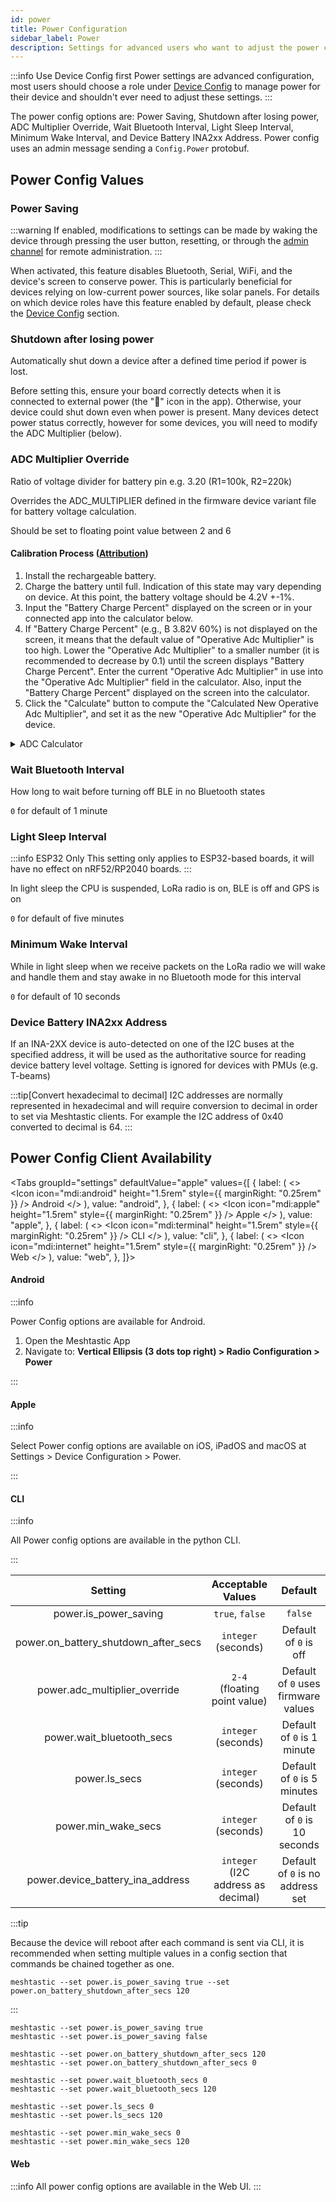 ```yaml
---
id: power
title: Power Configuration
sidebar_label: Power
description: Settings for advanced users who want to adjust the power configuration on their Meshtastic device.
---
```



:::info Use Device Config first
Power settings are advanced configuration, most users should choose a role under [Device Config](/docs/configuration/radio/device) to manage power for their device and shouldn't ever need to adjust these settings.
:::

The power config options are: Power Saving, Shutdown after losing power, ADC Multiplier Override, Wait Bluetooth Interval, Light Sleep Interval, Minimum Wake Interval, and Device Battery INA2xx Address. Power config uses an admin message sending a `Config.Power` protobuf.

## Power Config Values

### Power Saving

:::warning
If enabled, modifications to settings can be made by waking the device through pressing the user button, resetting, or through the [admin channel](/docs/configuration/remote-admin/) for remote administration.
:::

When activated, this feature disables Bluetooth, Serial, WiFi, and the device's screen to conserve power. This is particularly beneficial for devices relying on low-current power sources, like solar panels. For details on which device roles have this feature enabled by default, please check the [Device Config](/docs/configuration/radio/device) section.

### Shutdown after losing power

Automatically shut down a device after a defined time period if power is lost.

Before setting this, ensure your board correctly detects when it is connected to external power (the "🔌" icon in the app). Otherwise, your device could shut down even when power is present.
Many devices detect power status correctly, however for some devices, you will need to modify the ADC Multiplier (below).

### ADC Multiplier Override

Ratio of voltage divider for battery pin e.g. 3.20 (R1=100k, R2=220k)

Overrides the ADC_MULTIPLIER defined in the firmware device variant file for battery voltage calculation.

Should be set to floating point value between 2 and 6

#### Calibration Process ([Attribution](https://wiki.uniteng.com/en/meshtastic/nano-g1-explorer#calibration-process))

1. Install the rechargeable battery.
2. Charge the battery until full. Indication of this state may vary depending on device. At this point, the battery voltage should be 4.2V +-1%.
3. Input the "Battery Charge Percent" displayed on the screen or in your connected app into the calculator below.
4. If "Battery Charge Percent" (e.g., B 3.82V 60%) is not displayed on the screen, it means that the default value of "Operative Adc Multiplier" is too high. Lower the "Operative Adc Multiplier" to a smaller number (it is recommended to decrease by 0.1) until the screen displays "Battery Charge Percent". Enter the current "Operative Adc Multiplier" in use into the "Operative Adc Multiplier" field in the calculator. Also, input the "Battery Charge Percent" displayed on the screen into the calculator.
5. Click the "Calculate" button to compute the "Calculated New Operative Adc Multiplier", and set it as the new "Operative Adc Multiplier" for the device.

<div class="no-print">
  <details>
    <summary>ADC Calculator</summary>
    <div>
      <Admonition type="info">
        <p>This calibration method only maps 4.2V to Battery Charge Percent 100%, and does not address the potential non-linearities of the ADC.</p>
      </Admonition>
      <table>
        <tr>
          <td> Battery Charge Percent: </td>
          <td>
            <input type="text" id="batteryChargePercent" defaultValue="65" />
          </td>
        </tr>
        <tr>
          <td>Current Adc Multiplier: </td>
          <td>
            <input type="text" id="operativeAdcMultiplier" defaultValue="2" />
          </td>
        </tr>
        <tr>
          <td>Calculated New Operative Adc Multiplier: </td>
          <td>
            <input
              type="text"
              id="newOperativeAdcMultiplier"
              value="2"
              disabled="disabled"
            />
          </td>
        </tr>
        <tr>
          <td></td>
          <td>
            <button
              className="button button--outline  button--lg cta--button"
              onClick={calculateADC}
            >
              Calculate
            </button>
          </td>
        </tr>
      </table>
      Default values for ADC Multipliers are:

      |  Device   | Default ADC Multiplier |
      | :-------: | :--------------------: |
      | chatter2 | 5.0 |
      | diy | 1.85 |
      | esp32-s3-pico | 3.1 |
      | heltec_v1 & heltec_v2 | 3.2 |
      | heltec_v3 & heltec_wsl_v3 | 4.9 |
      | heltec_wireless_paper | 2 |
      | heltec_wireless_tracker 1.0/1.1 | 4.9 |
      | lora_isp4520 | 1.436 |
      | m5stack_coreink | 5 |
      | nano-g1-explorer | 2 |
      | nano-g2-ultra | 2 |
      | picomputer-s3 | 3.1 |
      | rak4631 | 1.73 |
      | rpipico | 3.1 |
      | rpipicow | 3.1 |
      | station-g1 | 6.45 |
      | station-g2 | 4 |
      | tlora_v2_1_16 | 2 |
      | tlora_v2_1_18 | 2.11 |
      | tlora_t3s3_v1 | 2.11 |
      | t-deck | 2.11 |
      | t-echo | 2 |

    </div>

  </details>
</div>

### Wait Bluetooth Interval

How long to wait before turning off BLE in no Bluetooth states

`0` for default of 1 minute

### Light Sleep Interval

:::info ESP32 Only
This setting only applies to ESP32-based boards, it will have no effect on nRF52/RP2040 boards.
:::

In light sleep the CPU is suspended, LoRa radio is on, BLE is off and GPS is on

`0` for default of five minutes

### Minimum Wake Interval

While in light sleep when we receive packets on the LoRa radio we will wake and handle them and stay awake in no Bluetooth mode for this interval

`0` for default of 10 seconds

### Device Battery INA2xx Address

If an INA-2XX device is auto-detected on one of the I2C buses at the specified address, it will be used as the authoritative source for reading device battery level voltage. Setting is ignored for devices with PMUs (e.g. T-beams)

:::tip[Convert hexadecimal to decimal]
I2C addresses are normally represented in hexadecimal and will require conversion to decimal in order to set via Meshtastic clients. For example the I2C address of 0x40 converted to decimal is 64.
:::

## Power Config Client Availability

<Tabs
  groupId="settings"
  defaultValue="apple"
  values={[
    {
      label: (
        <>
          <Icon icon="mdi:android" height="1.5rem" style={{ marginRight: "0.25rem" }} /> Android
        </>
      ),
      value: "android",
    },
    {
      label: (
        <>
          <Icon icon="mdi:apple" height="1.5rem" style={{ marginRight: "0.25rem" }} /> Apple
        </>
      ),
      value: "apple",
    },
    {
      label: (
        <>
          <Icon icon="mdi:terminal" height="1.5rem" style={{ marginRight: "0.25rem" }} /> CLI
        </>
      ),
      value: "cli",
    },
    {
      label: (
        <>
          <Icon icon="mdi:internet" height="1.5rem" style={{ marginRight: "0.25rem" }} /> Web
        </>
      ),
      value: "web",
    },
  ]}>

<TabItem value="android">

#### Android

:::info

Power Config options are available for Android.

1. Open the Meshtastic App
2. Navigate to: **Vertical Ellipsis (3 dots top right) > Radio Configuration > Power**

:::

</TabItem>
<TabItem value="apple">

#### Apple

:::info

Select Power config options are available on iOS, iPadOS and macOS at Settings > Device Configuration > Power.

:::

</TabItem>
<TabItem value="cli">

#### CLI

:::info

All Power config options are available in the python CLI.

:::

|               Setting                |         Acceptable Values          |               Default               |
| :----------------------------------: | :--------------------------------: | :---------------------------------: |
|        power.is_power_saving         |          `true`, `false`           |               `false`               |
| power.on_battery_shutdown_after_secs |        `integer` (seconds)         |        Default of `0` is off        |
|    power.adc_multiplier_override     |    `2-4` (floating point value)    | Default of `0` uses firmware values |
|      power.wait_bluetooth_secs       |        `integer` (seconds)         |     Default of `0` is 1 minute      |
|            power.ls_secs             |        `integer` (seconds)         |     Default of `0` is 5 minutes     |
|         power.min_wake_secs          |        `integer` (seconds)         |    Default of `0` is 10 seconds     |
|   power.device_battery_ina_address   | `integer` (I2C address as decimal) |  Default of `0` is no address set   |

:::tip

Because the device will reboot after each command is sent via CLI, it is recommended when setting multiple values in a config section that commands be chained together as one.

```shell title="Example:"
meshtastic --set power.is_power_saving true --set power.on_battery_shutdown_after_secs 120
```

:::

```shell title="Enable / Disable Power Saving"
meshtastic --set power.is_power_saving true
meshtastic --set power.is_power_saving false
```

```shell title="Enable / Disable Shutdown after losing power"
meshtastic --set power.on_battery_shutdown_after_secs 120
meshtastic --set power.on_battery_shutdown_after_secs 0
```

```shell title="Set  Wait Bluetooth Interval  (Default of 0 is 60 seconds)"
meshtastic --set power.wait_bluetooth_secs 0
meshtastic --set power.wait_bluetooth_secs 120
```

```shell title="Set Light Sleep to default (Default of 0 is 5 minutes)"
meshtastic --set power.ls_secs 0
meshtastic --set power.ls_secs 120
```

```shell title="Set Minimum Wake Interval (Default of 0 is 10 seconds)"
meshtastic --set power.min_wake_secs 0
meshtastic --set power.min_wake_secs 120
```

</TabItem>
<TabItem value="web">

#### Web

:::info
All power config options are available in the Web UI.
:::

</TabItem>
</Tabs>
